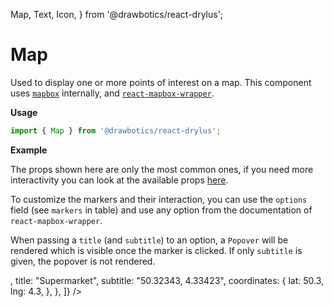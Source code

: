   Map,
  Text,
  Icon,
} from '@drawbotics/react-drylus';



# Map
Used to display one or more points of interest on a map. This component uses [`mapbox`](https://www.mapbox.com/) internally, and [`react-mapbox-wrapper`](https://github.com/MeilleursAgents/react-mapbox-wrapper).

__Usage__
```jsx
import { Map } from '@drawbotics/react-drylus';
```
__Example__

The props shown here are only the most common ones, if you need more interactivity you can look at the available props [here](https://github.com/MeilleursAgents/react-mapbox-wrapper#api).

To customize the markers and their interaction, you can use the `options` field (see `markers` in table) and use any option from the documentation of `react-mapbox-wrapper`. 

When passing a `title` (and `subtitle`) to an option, a `Popover` will be rendered which is visible once the marker is clicked. If only `subtitle` is given, the popover is not rendered.

<Playground component={Map}>
  <Map
    zoom={14}
    accessToken={process.env.MAPBOX_ACCESS_TOKEN}
    markers={[
      {
        label: 5,
        title: "House",
        coordinates: {
          lat: 50.8,
          lng: 4.4,
        },
      },
      {
        label: <Icon name="check" />,
        title: "Supermarket",
        subtitle: "50.32343, 4.33423",
        coordinates: {
          lat: 50.3,
          lng: 4.3,
        },
      },
    ]} />
</Playground>
